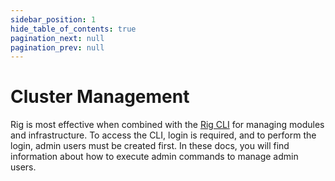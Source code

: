 ```yaml
---
sidebar_position: 1
hide_table_of_contents: true
pagination_next: null
pagination_prev: null
---
```



# Cluster Management

Rig is most effective when combined with the [Rig CLI](/getting-started/cli-setup) for managing modules and infrastructure. 
To access the CLI, login is required, and to perform the login, admin users must be created first. 
In these docs, you will find information about how to execute admin commands to manage admin users.


<GettingStarted />